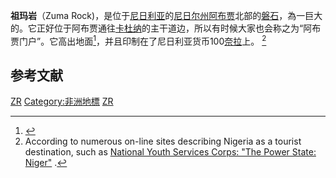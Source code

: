 {{Geobox|
<!-- *** Heading *** -->
| name = 祖玛岩
| native_name = abuja
| other_name =fct 
| category =单成岩
<!-- *** Names *** -->
| etymology =
<!-- *** Image *** -->
| image = Zuma rock.jpg
| image_caption = 祖玛岩南面
<!-- *** Country *** -->
| country = 奈及利亞 | country_flag = 1
| state = 尼日州
| district =
| municipality =
<!-- *** Family *** -->
| range =
<!-- *** Locations *** -->
| location =
| elevation = 700
| prominence = 300
| lat_d = 9 | lat_m = 7 | lat_s = 49 | lat_NS = N
| long_d = 7 | long_m = 14 | long_s = 2 | long_EW = E
| coordinates_type =
<!-- *** Features *** -->
| geology = 
| orogeny = 
| period =
| biome =
| plant =
| animal =
<!-- *** Access *** -->
| public =
| access =
| ascent = | ascent_date =
<!-- *** UNESCO etc. *** -->
| whs_name = 
| whs_year = 
| whs_number = 
| whs_region =
| whs_criteria = 
<!-- *** Free fields *** -->
| free = | free_type =
<!-- *** Maps *** -->
| map = 
| map_caption = 
| map_background = 
| map_locator =
<!-- *** Website *** -->
| website = 
<!-- *** Wikimedia Commons *** -->
| commons = 
<!-- *** Footnotes *** -->
| footnotes =
}}
'''祖玛岩'''（Zuma Rock)，是位于[[尼日利亚|尼日利亚]]的[[尼日尔州|尼日尔州]][[阿布贾|阿布贾]]北部的[[磐石|磐石]]，為一巨大的{{link-en|侵入岩|Intrusive rock}}。它正好位于阿布贾通往[[卡杜纳|卡杜纳]]的主干道边，所以有时候大家也会称之为“阿布贾门户”。它高出地面{{convert|300|m|ft}}<ref>{{cite news |first=Akin |last=Alofetekun |title=All Eyes on Zuma Rock |url=http://www.sunnewsonline.com/webpages/features/citysun/2008/may/28/citysun-28-05-2008-002.htm |work=Daily Sun |publisher= |date=2008-05-28 |accessdate=2009-01-07 |archive-date=2010-03-23 |archive-url=https://web.archive.org/web/20100323002129/http://www.sunnewsonline.com/webpages/features/citysun/2008/may/28/citysun-28-05-2008-002.htm |dead-url=no }}</ref>，并且印制在了尼日利亚货币100[[奈拉|奈拉]]上。
<ref>According to numerous on-line sites describing Nigeria as a tourist destination, such as [http://www.nyscbida.5u.com/tourist.htm National Youth Services Corps: "The Power State: Niger"] {{webarchive|url=https://web.archive.org/web/20140416181629/http://www.nyscbida.5u.com/tourist.htm |date=2014-04-16 }}.</ref>

==参考文献==
{{reflist}}

[[Category:尼日利亚地理|ZR]]
[[Category:非洲地標|Category:非洲地標]]
[[Category:石头|ZR]]